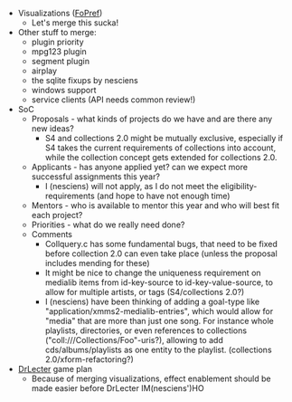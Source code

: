 * Visualizations ([[User:Ypnos|FoPref]])
** Let's merge this sucka!
* Other stuff to merge:
** plugin priority 
** mpg123 plugin
** segment plugin
** airplay
** the sqlite fixups by nesciens
** windows support
** service clients (API needs common review!)
* SoC
** Proposals - what kinds of projects do we have and are there any new ideas?
*** S4 and collections 2.0 might be mutually exclusive, especially if S4 takes the current requirements of collections into account, while the collection concept gets extended for collections 2.0.
** Applicants - has anyone applied yet? can we expect more successful assignments this year?
*** I (nesciens) will not apply, as I do not meet the eligibility-requirements (and hope to have not enough time)
** Mentors - who is available to mentor this year and who will best fit each project?
** Priorities - what do we really need done?
** Comments
*** Collquery.c has some fundamental bugs, that need to be fixed before collection 2.0 can even take place (unless the proposal includes mending for these)
*** It might be nice to change the uniqueness requirement on medialib items from id-key-source to id-key-value-source, to allow for multiple artists, or tags (S4/collections 2.0?)
*** I (nesciens) have been thinking of adding a goal-type like "application/xmms2-medialib-entries", which would allow for "media" that are more than just one song. For instance whole playlists, directories, or even references to collections ("coll:///Collections/Foo"-uris?), allowing to add cds/albums/playlists as one entity to the playlist. (collections 2.0/xform-refactoring?)
* [[Release:DrLecter|DrLecter]] game plan
** Because of merging visualizations, effect enablement should be made easier before DrLecter IM(nesciens')HO